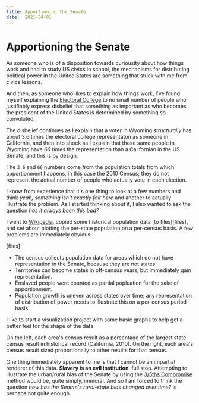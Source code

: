 ```yaml
---
title: Apportioning the Senate
date:  2021-04-01
---
```


# Apportioning the Senate

<Section hasAsides>

As someone who is of a disposition towards curiousity about how things work and had to study US civics in school, the mechanisms for distributing political power in the United States are something that stuck with me from civics lessons.

And then, as someone who likes to explain how things work, I've found myself explaining the [Electoral College](https://en.wikipedia.org/wiki/United_States_Electoral_College) to no small number of people who justifiably express disbelief that something as important as who becomes the president of the United States is determined by something so convoluted.

The disbelief continues as I explain that a voter in Wyoming _structurally_ has about 3.6 times the electoral college representaton as someone in California, and then into shock as I explain that those same people in Wyoming have _66 times_ the representation than a Californian in the US Senate, and this is by design.

<Aside>

The `3.6` and `66` numbers come from the population totals from which apportionment happens, in this case the 2010 Census; they do not represent the actual number of people who actually vote in each election.

</Aside>

I know from experience that it's one thing to look at a few numbers and think _yeah, something isn't exactly fair here_ and another to actually illustrate the problem. As I started thinking about it, I also wanted to ask the question _has it always been this bad?_

I went to [Wikipedia](https://en.wikipedia.org/wiki/List_of_U.S._states_and_territories_by_historical_population), copied some historical population data <Highlight marker="redBold">[to files][files]</Highlight>, and set about plotting the per-state population on a per-census basis. A few problems are immediately obvious:

[files]:

- The census collects population data for areas which do not have representation in the Senate, because they are not states.
- Territories can become states in off-census years, but immediately gain representation.
- Enslaved people were counted as partial popluation for the sake of apportionment.
- Population growth is uneven across states over time; any representation of distribution of power needs to illustrate this on a per-census period basis.

I like to start a visualization project with some basic graphs to help get a better feel for the shape of the data.

On the left, each area's census result as a percentage of the largest state census result in historical record (California, 2010). On the right, each area's census result sized proportionally to other results for that census.

<Chart1 data={props.byStateDecade} />

One thing immediately apparent to me is that I cannot be an impartial renderer of this data. **Slavery is an evil institution**, full stop. Attempting to illustrate the urban/rural bias of the Senate by using the [3/5ths Compromise]() method would be, quite simply, immoral. And so I am forced to think the question _how has the Senate's rural-state bias changed over time?_ is perhaps not quite enough.

</Section>
<Section hasAsides>

<Chart2 data={props.byStateDecade} />

</Section>
<Footer>

</Footer>